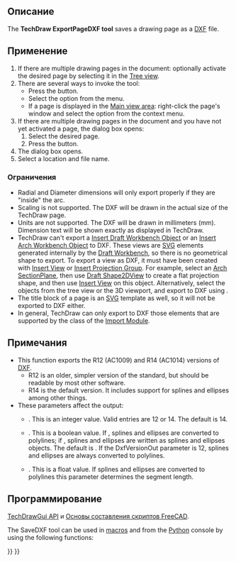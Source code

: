 <languages/>

<div class="mw-translate-fuzzy">
{{Docnav/ru
|[[TechDraw_ExportPageSVG/ru|Экспорт листа в SVG]]
|[[TechDraw_Hatch/ru|Штриховать грань, используя файл изображения]]
|[[TechDraw_Workbench/ru|Верстак "TechDraw"]]
|IconL=TechDraw_ExportPageSVG.svg
|IconR=TechDraw_Hatch.svg
|IconC=Workbench_TechDraw.svg
}}
</div>

<div class="mw-translate-fuzzy">
{{GuiCommand/ru
|Name/ru=Экспорт листа в DXF
|Name=TechDraw_ExportPageDXF
|MenuLocation=TechDraw → Экспорт листа в DXF
|Workbenches=[[TechDraw_Workbench/ru|TechDraw]]
|Version=0.18
|SeeAlso=[[TechDraw_ExportPageSVG/ru|Экспорт листа в SVG]], [[Draft_DXF/ru|Draft DXF]]
}}
</div>

<span id="Description"></span>
==Описание==

The '''TechDraw ExportPageDXF tool''' saves a drawing page as a [[DXF|DXF]] file.

<span id="Usage"></span>
==Применение==

# If there are multiple drawing pages in the document: optionally activate the desired page by selecting it in the [[Tree_view|Tree view]].
# There are several ways to invoke the tool:
#* Press the {{Button|[[Image:TechDraw_ExportPageDXF.svg|16px]] [[TechDraw_ExportPageDXF|Export Page as DXF]]}} button.
#* Select the {{MenuCommand|TechDraw → Page  → [[Image:TechDraw_ExportPageDXF.svg|16px]] Export Page as DXF}} option from the menu.
#* If a page is displayed in the [[Main_view_area|Main view area]]: right-click the page's window and select the {{MenuCommand|Export DXF}} option from the context menu.
# If there are multiple drawing pages in the document and you have not yet activated a page, the {{MenuCommand|Page Chooser}} dialog box opens:
## Select the desired page.
## Press the {{Button|OK}} button.
# The {{MenuCommand|Save DXF file}} dialog box opens.
# Select a location and file name.

<span id="Limitations"></span>
===Ограничения===

* Radial and Diameter dimensions will only export properly if they are "inside" the arc.
* Scaling is not supported. The DXF will be drawn in the actual size of the TechDraw page.
* Units are not supported. The DXF will be drawn in millimeters (mm). Dimension text will be shown exactly as displayed in TechDraw.
* TechDraw can't export a [[TechDraw_DraftView|Insert Draft Workbench Object]] or an [[TechDraw_ArchView|Insert Arch Workbench Object]] to DXF. These views are [[SVG|SVG]] elements generated internally by the [[Draft_Workbench|Draft Workbench]], so there is no geometrical shape to export. To export a view as DXF, it must have been created with [[TechDraw_View|Insert View]] or [[TechDraw_ProjectionGroup|Insert Projection Group]]. For example, select an [[Arch_SectionPlane|Arch SectionPlane]], then use [[Draft_Shape2DView|Draft Shape2DView]] to create a flat projection shape, and then use [[TechDraw_View|Insert View]] on this object. Alternatively, select the objects from the tree view or the 3D viewport, and export to DXF using {{MenuCommand|File → [[Std Export|Export]]}}.
* The title block of a page is an [[SVG|SVG]] template as well, so it will not be exported to DXF either.
* In general, TechDraw can only export to DXF those elements that are supported by the {{incode|Import::ImpExpDxfWrite}} class of the [[Draft_DXF|Import Module]].

<span id="Notes"></span>
==Примечания==

* This function exports the R12 (AC1009) and R14 (AC1014) versions of [[DXF|DXF]].
** R12 is an older, simpler version of the standard, but should be readable by most other software.
** R14 is the default version.  It includes support for splines and ellipses among other things.
* These parameters affect the output:
** {{MenuCommand|Tools → Edit parameters → BaseApp/Preferences/Mod/Import → DxfVersionOut}}. This is an integer value. Valid entries are 12 or 14. The default is 14.
** {{MenuCommand|Tools → Edit parameters → BaseApp/Preferences/Mod/Import → DiscretizeEllipses}}. This is a boolean value. If {{TRUE}}, splines and ellipses are converted to polylines; if {{FALSE}}, splines and ellipses are written as splines and ellipses objects. The default is {{FALSE}}. If the DxfVersionOut parameter is 12, splines and ellipses are always converted to polylines.
** {{MenuCommand|Tools → Edit parameters → BaseApp/Preferences/Mod/Import → maxsegmentlength}}. This is a float value. If splines and ellipses are converted to polylines this parameter determines the segment length.

<span id="Scripting"></span>
==Программирование==

{{Emphasis|См. так же:}} [[TechDrawGui_API/ru|TechDrawGui API]] и [[FreeCAD_Scripting_Basics/ru|Основы составления скриптов FreeCAD]].

The SaveDXF tool can be used in [[Macros|macros]] and from the [[Python|Python]] console by using the following functions:

{{Code|code=
TechDraw.writeDXFPage(page,filename)
}}


<div class="mw-translate-fuzzy">
{{Docnav/ru
|[[TechDraw_ExportPageSVG/ru|Экспорт листа в SVG]]
|[[TechDraw_Hatch/ru|Штриховать грань, используя файл изображения]]
|[[TechDraw_Workbench/ru|Верстак "TechDraw"]]
|IconL=TechDraw_ExportPageSVG.svg
|IconR=TechDraw_Hatch.svg
|IconC=Workbench_TechDraw.svg
}}
</div>

{{TechDraw_Tools_navi{{#translation:}}}}
{{Userdocnavi{{#translation:}}}}